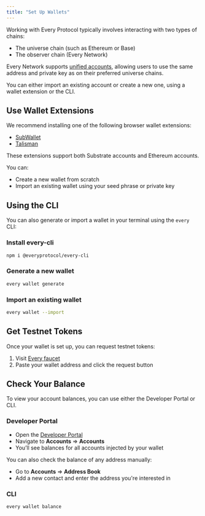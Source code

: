 ```yaml
---
title: "Set Up Wallets"
---
```


Working with Every Protocol typically involves interacting with two types of chains:

* The universe chain (such as Ethereum or Base)
* The observer chain (Every Network)

Every Network supports [unified accounts](/docs/network/accounts), allowing users to use the same address and private key as on their preferred universe chains.

You can either import an existing account or create a new one, using a wallet extension or the CLI.

## Use Wallet Extensions

We recommend installing one of the following browser wallet extensions:

* [SubWallet](https://subwallet.app)
* [Talisman](https://talisman.xyz)

These extensions support both Substrate accounts and Ethereum accounts.

You can:

* Create a new wallet from scratch
* Import an existing wallet using your seed phrase or private key

## Using the CLI

You can also generate or import a wallet in your terminal using the `every` CLI:

### Install every-cli

```bash
npm i @everyprotocol/every-cli
```

### Generate a new wallet

```bash
every wallet generate
```

### Import an existing wallet

```bash
every wallet --import
```

## Get Testnet Tokens

Once your wallet is set up, you can request testnet tokens:

1. Visit [Every faucet](https://faucet.every.fun)
2. Paste your wallet address and click the request button

## Check Your Balance

To view your account balances, you can use either the Developer Portal or CLI.

### Developer Portal

* Open the [Developer Portal](https://portal.every.fun)
* Navigate to **Accounts** => **Accounts**
* You’ll see balances for all accounts injected by your wallet

You can also check the balance of any address manually:

* Go to **Accounts** => **Address Book**
* Add a new contact and enter the address you're interested in

### CLI

```bash
every wallet balance
```
